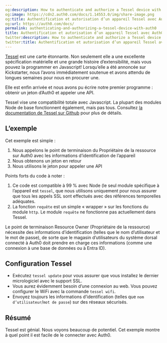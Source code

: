 ```yaml
---
og:description: How to authenticate and authorize a Tessel device with Auth0.
og:image: https://cdn2.auth0.com/docs/1.14553.0/img/share-image.png
og:title: Authentification et autorisation d’un appareil Tessel avec Auth0
og:url: https://auth0.com/docs/
permalink: authenticating-and-authorizing-a-tessel-device-with-auth0
title: Authentification et autorisation d’un appareil Tessel avec Auth0
twitter:description: How to authenticate and authorize a Tessel device with Auth0.
twitter:title: Authentification et autorisation d’un appareil Tessel avec Auth0
---
```


[Tessel](https://tessel.io) est une carte étonnante. Non seulement elle a une excellente spécification matérielle et une grande histoire d’extensibilité, mais vous pouvez la programmer en Javascript! Lorsqu’elle a été annoncée sur Kickstarter, nous l’avons immédiatement soutenue et avons attendu de longues semaines pour nous en procurer une.

Elle est enfin arrivée et nous avons pu écrire notre premier programme : obtenir un jeton d’Auth0 et appeler une API.

Tessel vise une compatibilité totale avec Javascript. La plupart des modules Node de base fonctionnent également, mais pas tous. Consultez [la documentation de Tessel sur Github](https://github.com/tessel/docs/blob/master/compatibility.md) pour plus de détails.

## L’exemple

Cet exemple est simple :

1. Nous appelons le point de terminaison du Propriétaire de la ressource sur Auth0 avec les informations d’identification de l’appareil
2. Nous obtenons un jeton en retour
3. Nous utilisons le jeton pour appeler une API



Points forts du code à noter :

1. Ce code est compatible à 99 % avec Node (le seul module spécifique à l’appareil est `tessel`, que nous utilisons uniquement pour nous assurer que tous les appels SSL sont effectués avec des références temporelles adéquates.
2. La fonction `requête` est un simple « wrapper » sur les fonctions du module `http`. Le module `requête` ne fonctionne pas actuellement dans Tessel.

Le point de terminaison Resource Owner (Propriétaire de la ressource) nécessite des informations d’identification (telles que le nom d’utilisateur et le mot de passe), de sorte que le magasin d’utilisateurs du système dorsal connecté à Auth0 doit prendre en charge ces informations (comme une connexion à une base de données ou à Entra ID).

## Configuration Tessel

* Exécutez `tessel update` pour vous assurer que vous installez le dernier micrologiciel avec le support SSL.
* Vous aurez évidemment besoin d’une connexion au web. Vous pouvez configurer le WiFi avec la commande `tessel wifi`.
* Envoyez toujours les informations d’identification (telles que `nom d’utilisateur`/`mot de passe`) sur des réseaux sécurisés.

## Résumé

Tessel est génial. Nous voyons beaucoup de potentiel. Cet exemple montre à quel point il est facile de le connecter avec Auth0.